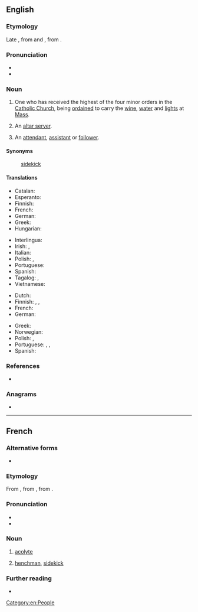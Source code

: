 ==English==
{{wikipedia}}

===Etymology===
Late {{der|en|enm|-}}, from {{der|en|fro|acolyt}} and {{der|en|LL.|acolythus}}, from {{der|en|grc|ἀκόλουθος||follower, attendant}}.

===Pronunciation===
* {{IPA|en|/ˈæ.kə.laɪt/}}
* {{audio|en|en-us-acolyte.ogg|Audio (US)}}

===Noun===
{{en-noun}}

# {{lb|en|Christianity}} One who has received the highest of the four minor orders in the [[Catholic Church]], being [[ordained]] to carry the [[wine]], [[water]] and [[lights]] at [[Mass]].
# {{lb|en|Christianity}} An [[altar server]].
# An [[attendant]], [[assistant]] or [[follower]].

====Synonyms====
: {{sense|assistant}} [[sidekick]]

====Translations====
{{trans-top|Catholic church: highest of the minor orders; ordained to carry wine, water and lights at the Mass}}
* Catalan: {{t+|ca|acòlit|m}}
* Esperanto: {{t|eo|akolito}}
* Finnish: {{t|fi|akolyytti}}
* French: {{t+|fr|acolyte}}
* German: {{t+|de|Akolyth|m}}
* Greek: {{t+|el|ακόλουθος|m|sc=Grek}}
* Hungarian: {{t|hu|akolitus}}
{{trans-mid}}
* Interlingua: {{t|ia|acolyto}}
* Irish: {{t|ga|acalaí|m}}, {{t|ga|túiseoir|m}}
* Italian: {{t+|it|accolito|m}}
* Polish: {{t+|pl|akolita|m}}, {{t|pl|akolitka|f}}
* Portuguese: {{t+|pt|acólito|m}}
* Spanish: {{t+|es|acólito |m}}
* Tagalog: {{t|tl|monasilyo}}, {{t|tl|munisilyo}}
* Vietnamese: {{t|vi|chú giúp lễ}}
{{trans-bottom}}

{{trans-top|in general: assistant}}
* Dutch: {{t+|nl|helper}}
* Finnish: {{t+|fi|apulainen}}, {{t+|fi|avustaja}}, {{t+|fi|apuri}}
* French: {{t+|fr|acolyte|m|f}}
* German: {{t+|de|Gehilfe|m}}
{{trans-mid}}
* Greek: {{t+|el|βοηθός|m|sc=Grek}}
* Norwegian: {{t+|no|assistent|m}}
* Polish: {{t+|pl|akolita|m}}, {{t|pl|akolitka|f}}
* Portuguese: {{t+|pt|acólito|m}}, {{t+|pt|assistente|m|f}}, {{t+|pt|ajudante|m|f}}
* Spanish: {{t+|es|ayudante|m|f}}
{{trans-bottom}}

===References===
* {{R:Online Etymology Dictionary}}

===Anagrams===
* {{anagrams|en|a=aceloty|cotylae}}

[[Category:en:People]]

----

==French==

===Alternative forms===
* {{alter|fr|acolythe||obsolete}}

===Etymology===
From {{inh|fr|fro|acolyt}}, from {{der|fr|la-ecc|acolytus}}, from {{der|fr|grc|ἀκόλουθος||follower, attendant}}.

===Pronunciation===
* {{fr-IPA}}
* {{audio|fr|Fr-acolyte.ogg|Audio}}

===Noun===
{{fr-noun|m}}

# {{lb|fr|religion}} [[#English|acolyte]]
# [[henchman]], [[sidekick]]

===Further reading===
* {{R:TLFi}}